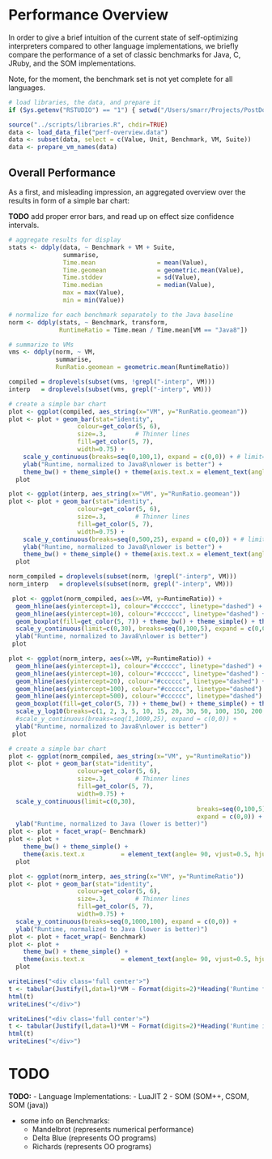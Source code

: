 Performance Overview
====================

In order to give a brief intuition of the current state of self-optimizing
interpreters compared to other language implementations, we briefly compare 
the performance of a set of classic benchmarks for Java, C, JRuby, and the SOM
implementations.

Note, for the moment, the benchmark set is not yet complete for all languages.

```r
# load libraries, the data, and prepare it
if (Sys.getenv("RSTUDIO") == "1") { setwd("/Users/smarr/Projects/PostDoc/SELF-OPT-INT/performance-overview") }

source("../scripts/libraries.R", chdir=TRUE)
data <- load_data_file("perf-overview.data")
data <- subset(data, select = c(Value, Unit, Benchmark, VM, Suite))
data <- prepare_vm_names(data)
```


Overall Performance
-------------------

As a first, and misleading impression, an aggregated overview over the results
in form of a simple bar chart:

**TODO** add proper error bars, and read up on effect size confidence intervals.

```r
# aggregate results for display
stats <- ddply(data, ~ Benchmark + VM + Suite,
               summarise,
               Time.mean                 = mean(Value),
               Time.geomean              = geometric.mean(Value),
               Time.stddev               = sd(Value),
               Time.median               = median(Value),
               max = max(Value),
               min = min(Value))

# normalize for each benchmark separately to the Java baseline
norm <- ddply(stats, ~ Benchmark, transform,
              RuntimeRatio = Time.mean / Time.mean[VM == "Java8"])

# summarize to VMs
vms <- ddply(norm, ~ VM,
             summarise,
             RunRatio.geomean = geometric.mean(RuntimeRatio))

compiled = droplevels(subset(vms, !grepl("-interp", VM)))
interp   = droplevels(subset(vms, grepl("-interp", VM)))

# create a simple bar chart
plot <- ggplot(compiled, aes_string(x="VM", y="RunRatio.geomean"))
plot <- plot + geom_bar(stat="identity",
                   colour=get_color(5, 6),
                   size=.3,        # Thinner lines
                   fill=get_color(5, 7),
                   width=0.75) +
    scale_y_continuous(breaks=seq(0,100,1), expand = c(0,0)) + # limit=c(0,11)
    ylab("Runtime, normalized to Java8\nlower is better") +
    theme_bw() + theme_simple() + theme(axis.text.x = element_text(angle= 90, vjust=0.5, hjust=1))
  plot

plot <- ggplot(interp, aes_string(x="VM", y="RunRatio.geomean"))
plot <- plot + geom_bar(stat="identity",
                   colour=get_color(5, 6),
                   size=.3,        # Thinner lines
                   fill=get_color(5, 7),
                   width=0.75) +
    scale_y_continuous(breaks=seq(0,500,25), expand = c(0,0)) + # limit=c(0,11)
    ylab("Runtime, normalized to Java8\nlower is better") +
    theme_bw() + theme_simple() + theme(axis.text.x = element_text(angle= 90, vjust=0.5, hjust=1))
  plot
```

```r
norm_compiled = droplevels(subset(norm, !grepl("-interp", VM)))
norm_interp   = droplevels(subset(norm, grepl("-interp", VM)))

 plot <- ggplot(norm_compiled, aes(x=VM, y=RuntimeRatio)) +
  geom_hline(aes(yintercept=1), colour="#cccccc", linetype="dashed") +
  geom_hline(aes(yintercept=10), colour="#cccccc", linetype="dashed") +
  geom_boxplot(fill=get_color(5, 7)) + theme_bw() + theme_simple() + theme(axis.text.x = element_text(angle= 90, vjust=0.5, hjust=1)) +
  scale_y_continuous(limit=c(0,30), breaks=seq(0,100,5), expand = c(0,0)) + 
  ylab("Runtime, normalized to Java8\nlower is better")
 plot

plot <- ggplot(norm_interp, aes(x=VM, y=RuntimeRatio)) +
  geom_hline(aes(yintercept=1), colour="#cccccc", linetype="dashed") +
  geom_hline(aes(yintercept=10), colour="#cccccc", linetype="dashed") +
  geom_hline(aes(yintercept=20), colour="#cccccc", linetype="dashed") +
  geom_hline(aes(yintercept=100), colour="#cccccc", linetype="dashed") +
  geom_hline(aes(yintercept=500), colour="#cccccc", linetype="dashed") +
  geom_boxplot(fill=get_color(5, 7)) + theme_bw() + theme_simple() + theme(axis.text.x = element_text(angle= 90, vjust=0.5, hjust=1)) +
  scale_y_log10(breaks=c(1, 2, 3, 5, 10, 15, 20, 30, 50, 100, 150, 200, 300, 500, 700, 900, 1000), expand = c(0,0))+
  #scale_y_continuous(breaks=seq(1,1000,25), expand = c(0,0)) + 
  ylab("Runtime, normalized to Java8\nlower is better")
 plot
```

```r
# create a simple bar chart
plot <- ggplot(norm_compiled, aes_string(x="VM", y="RuntimeRatio"))
plot <- plot + geom_bar(stat="identity",
                   colour=get_color(5, 6),
                   size=.3,        # Thinner lines
                   fill=get_color(5, 7),
                   width=0.75) +
  scale_y_continuous(limit=c(0,30),
                                                    breaks=seq(0,100,5),
                                                    expand = c(0,0)) +
  ylab("Runtime, normalized to Java (lower is better)")
plot <- plot + facet_wrap(~ Benchmark)
plot <- plot +
    theme_bw() + theme_simple() +
    theme(axis.text.x          = element_text(angle= 90, vjust=0.5, hjust=1))
  plot

plot <- ggplot(norm_interp, aes_string(x="VM", y="RuntimeRatio"))
plot <- plot + geom_bar(stat="identity",
                   colour=get_color(5, 6),
                   size=.3,        # Thinner lines
                   fill=get_color(5, 7),
                   width=0.75) +
  scale_y_continuous(breaks=seq(0,1000,100), expand = c(0,0)) +
  ylab("Runtime, normalized to Java (lower is better)")
plot <- plot + facet_wrap(~ Benchmark)
plot <- plot +
    theme_bw() + theme_simple() +
    theme(axis.text.x          = element_text(angle= 90, vjust=0.5, hjust=1))
  plot

```

```r
writeLines("<div class='full center'>")
t <- tabular(Justify(l,data=l)*VM ~ Format(digits=2)*Heading('Runtime factor compared to Java8')*Benchmark*Heading()*RuntimeRatio*Justify(data=r)*(Heading()*mean),  data=droplevels(norm))
html(t)
writeLines("</div>")
```

```r
writeLines("<div class='full center'>")
t <- tabular(Justify(l,data=l)*VM ~ Format(digits=2)*Heading('Runtime in ms')*Benchmark*Heading()*Value*Justify(data=r)*(mean + sd),  data=droplevels(steady))
html(t)
writeLines("</div>")
```




TODO
====

**TODO:**
 - Language Implementations:
    - LuaJIT 2
    - SOM (SOM++, CSOM, SOM (java))

 - some info on Benchmarks:
    - Mandelbrot (represents numerical performance)
    - Delta Blue (represents OO programs)
    - Richards   (represents OO programs)

